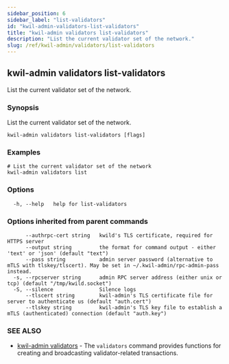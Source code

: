 ```yaml
---
sidebar_position: 6
sidebar_label: "list-validators"
id: "kwil-admin-validators-list-validators"
title: "kwil-admin validators list-validators"
description: "List the current validator set of the network."
slug: /ref/kwil-admin/validators/list-validators
---
```


## kwil-admin validators list-validators

List the current validator set of the network.

### Synopsis

List the current validator set of the network.

```
kwil-admin validators list-validators [flags]
```

### Examples

```
# List the current validator set of the network
kwil-admin validators list
```

### Options

```
  -h, --help   help for list-validators
```

### Options inherited from parent commands

```
      --authrpc-cert string   kwild's TLS certificate, required for HTTPS server
      --output string         the format for command output - either 'text' or 'json' (default "text")
      --pass string           admin server password (alternative to mTLS with tlskey/tlscert). May be set in ~/.kwil-admin/rpc-admin-pass instead.
  -s, --rpcserver string      admin RPC server address (either unix or tcp) (default "/tmp/kwild.socket")
  -S, --silence               Silence logs
      --tlscert string        kwil-admin's TLS certificate file for server to authenticate us (default "auth.cert")
      --tlskey string         kwil-admin's TLS key file to establish a mTLS (authenticated) connection (default "auth.key")
```

### SEE ALSO

* [kwil-admin validators](/docs/ref/kwil-admin/validators)	 - The `validators` command provides functions for creating and broadcasting validator-related transactions.


